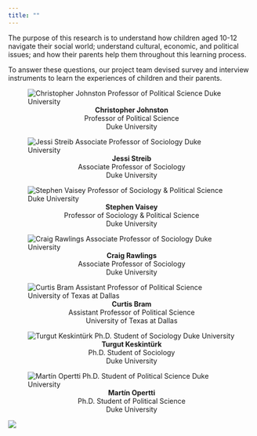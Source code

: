 ```yaml
---
title: ""
---
```


```{=html}
<style>
  body {
  background-image: url(./docs/_blank.png);
  background-size: cover;
  background-repeat: no-repeat;
}
  figcaption {
  margin: auto;
  text-align: center;
}
</style>
<meta name="robots" content="noindex">
```

The purpose of this research is to understand how children aged 10-12 navigate their social world; understand cultural, economic, and political issues; and how their parents help them throughout this learning process.

To answer these questions, our project team devised survey and interview instruments to learn the experiences of children and their parents.

::: {layout-ncol="4"}
![[Christopher Johnston]{style="font-weight: bold;"}<br> [Professor of Political Science]{style="font-size: 14px;"}<br> [Duke University]{style="font-size: 14px;"}](docs/CJ.jpg)

![[Jessi Streib]{style="font-weight: bold;"}<br> [Associate Professor of Sociology]{style="font-size: 14px;"}<br> [Duke University]{style="font-size: 14px;"}](docs/JS.jpg)

![[Stephen Vaisey]{style="font-weight: bold;"}<br> [Professor of Sociology & Political Science]{style="font-size: 14px;"}<br> [Duke University]{style="font-size: 14px;"}](docs/SV.jpg)

![[Craig Rawlings]{style="font-weight: bold;"}<br> [Associate Professor of Sociology]{style="font-size: 14px;"}<br> [Duke University]{style="font-size: 14px;"}](docs/CR.jpg)

![[Curtis Bram]{style="font-weight: bold;"}<br> [Assistant Professor of Political Science]{style="font-size: 14px;"}<br> [University of Texas at Dallas]{style="font-size: 14px;"}](docs/CB.jpg)

![[Turgut Keskintürk]{style="font-weight: bold;"}<br> [Ph.D. Student of Sociology]{style="font-size: 14px;"}<br> [Duke University]{style="font-size: 14px;"}](docs/TK.jpg)

![[Martín Opertti]{style="font-weight: bold;"}<br> [Ph.D. Student of Political Science]{style="font-size: 14px;"}<br> [Duke University]{style="font-size: 14px;"}](docs/MO.jpg)

![](docs/_blank.png)
:::
